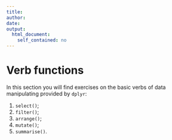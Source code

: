 ```yaml
---
title: 
author:
date: 
output:
  html_document:
    self_contained: no
---
```




Verb functions
================================

In this section you will find exercises on the basic verbs of data manipulating provided by `dplyr`:

1. `select()`;
2. `filter()`;
3. `arrange()`;
4. `mutate()`;
5. `summarise()`.
